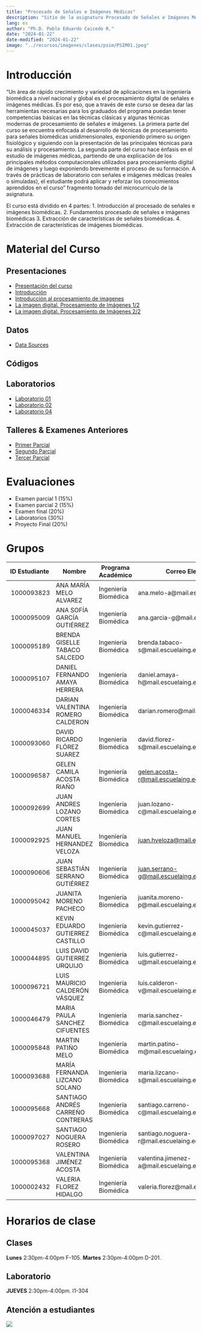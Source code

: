 ---
title: "Procesado de Señales e Imágenes Médicas"
description: "Sitio de la asignatura Procesado de Señales e Imágenes Médicas en la Escuela Colombiana de Ingeniería"
lang: es
author: "Ph.D. Pablo Eduardo Caicedo R."
date: "2024-01-22"
date-modified: "2024-01-22"
image: "../recursos/imagenes/clases/psim/PSIM01.jpeg"
---

# Introducción

"Un área de rápido crecimiento y variedad de aplicaciones en la ingeniería biomédica a nivel nacional y global es el procesamiento digital de señales e imágenes médicas. Es por eso, que a través de este curso se desea dar las herramientas necesarias para los graduados del programa puedan tener competencias básicas en las técnicas clásicas y algunas técnicas modernas de procesamiento de señales e imágenes. La primera parte del curso se encuentra enfocada al desarrollo de técnicas de procesamiento para señales biomédicas unidimensionales, exponiendo primero su origen fisiológico y siguiendo con la presentación de las principales técnicas para su análisis y procesamiento. La segunda parte del curso hace énfasis en el estudio de imágenes médicas, partiendo de una explicación de los principales métodos computacionales utilizados para procesamiento digital de imágenes y luego exponiendo brevemente el proceso de su formación. A través de prácticas de laboratorio con señales e imágenes médicas (reales o simuladas), el estudiante podrá aplicar y reforzar los conocimientos aprendidos en el curso" fragmento tomado del microcurriculo de la asignatura.

El curso está dividido en 4 partes:
1.	Introducción al procesado de señales e imágenes biomédicas.
2.	Fundamentos procesado de señales e imágenes biomédicas
3.	Extracción de características de señales biomédicas.
4.	Extracción de características de imágenes biomédicas.

# Material del Curso

## Presentaciones

- [Presentación del curso](../presentaciones/PSIM/Lect001_Presentacion.qmd)
- [Introducción](../presentaciones/PSIM/Lect002_Intro_PSIM.qmd)
- [Introducción al procesamiento de imagenes](../presentaciones/PSIM/lect004_Intro_ImgProc.qmd)
- [La imagen digital. Procesamiento de Imágenes 1/2](../presentaciones/PSIM/Lect005_Imag_Proc_001.qmd)
- [La imagen digital. Procesamiento de Imágenes 2/2](../presentaciones/PSIM/Lect006_Imag_Proc_002.qmd)
  
## Datos

* [Data Sources](../presentaciones/PSIM/Asist001_SourcesData.qmd)

## Códigos


## Laboratorios

- [Laboratorio 01](../laboratorios/PSIM/eval001_ConductaEntrada.ipynb)
- [Laboratorio 02](../laboratorios/PSIM/lab02_SignalProcessing.ipynb)
- [Laboratorio 04](../laboratorios/PSIM/lab04_ManipulacionImagenes.qmd)

## Talleres \& Examenes Anteriores

- [Primer Parcial](../recursos/talleres/PSIM/examen01_p.pdf)
- [Segundo Parcial](../recursos/talleres/PSIM/examen02_p.pdf)
- [Tercer Parcial](../recursos/talleres/PSIM/examen03_p.pdf)

# Evaluaciones

-	Examen parcial 1 (15%)
-	Examen parcial 2 (15%)
-	Examen final (20%)
-	Laboratorios (30%) 
-	Proyecto Final (20%)

# Grupos

| ID Estudiante | Nombre                            | Programa Académico   | Correo Electrónico                                                                    | Grupo |
| ------------- | --------------------------------- | -------------------- | ------------------------------------------------------------------------------------- | ----- |
|  1000093823   | ANA MARÍA MELO ALVAREZ            | Ingeniería Biomédica | ana.melo-a@mail.escuelaing.edu.co                                                     | D     |
|  1000095009   | ANA SOFÍA GARCÍA GUTIÉRREZ        | Ingeniería Biomédica | ana.garcia-g@mail.escuelaing.edu.co                                                   | F     |
|  1000095189   | BRENDA GISELLE TABACO SALCEDO     | Ingeniería Biomédica | brenda.tabaco-s@mail.escuelaing.edu.co                                                | C     |
|  1000095107   | DANIEL FERNANDO AMAYA HERRERA     | Ingeniería Biomédica | daniel.amaya-h@mail.escuelaing.edu.co                                                 | I     |
|  1000046334   | DARIAN VALENTINA ROMERO CALDERON  | Ingeniería Biomédica | darian.romero@mail.escuelaing.edu.co                                                  | H     |
|  1000093060   | DAVID RICARDO FLÓREZ SUAREZ       | Ingeniería Biomédica | david.florez-s@mail.escuelaing.edu.co                                                 | A     |
|  1000096587   | GELEN CAMILA ACOSTA RIAÑO         | Ingeniería Biomédica | [gelen.acosta-r@mail.escuelaing.edu.co](mailto:gelen.acosta-r@mail.escuelaing.edu.co) | E     |
|  1000092699   | JUAN ANDRES LOZANO CORTES         | Ingeniería Biomédica | juan.lozano-c@mail.escuelaing.edu.co                                                  | D     |
|  1000092925   | JUAN MANUEL HERNANDEZ VELOZA      | Ingeniería Biomédica | [juan.hveloza@mail.escuelaing.edu.co](mailto:juan.hveloza@mail.escuelaing.edu.co)     | C     |
|  1000090606   | JUAN SEBASTIÁN SERRANO GUTIÉRREZ  | Ingeniería Biomédica | [juan.serrano-g@mail.escuelaing.edu.co](mailto:juan.serrano-g@mail.escuelaing.edu.co) | A     |
|  1000095042   | JUANITA MORENO PACHECO            | Ingeniería Biomédica | juanita.moreno-p@mail.escuelaing.edu.co                                               | I     |
|  1000045037   | KEVIN EDUARDO GUTIERREZ CASTILLO  | Ingeniería Biomédica | kevin.gutierrez-c@mail.escuelaing.edu.co                                              | B     |
|  1000044895   | LUIS DAVID GUTIERREZ URQUIJO      | Ingeniería Biomédica | luis.gutierrez-u@mail.escuelaing.edu.co                                               | B     |
|  1000096721   | LUIS MAURICIO CALDERÓN VÁSQUEZ    | Ingeniería Biomédica | luis.calderon-v@mail.escuelaing.edu.co                                                | G     |
|  1000046479   | MARIA PAULA SANCHEZ CIFUENTES     | Ingeniería Biomédica | maria.sanchez-c@mail.escuelaing.edu.co                                                | H     |
|  1000095848   | MARTIN PATIÑO MELO                | Ingeniería Biomédica | martin.patino-m@mail.escuelaing.edu.co                                                | E     |
|  1000093688   | MARÍA FERNANDA LIZCANO SOLANO     | Ingeniería Biomédica | maria.lizcano-s@mail.escuelaing.edu.co                                                | I     |
|  1000095668   | SANTIAGO ANDRÉS CARREÑO CONTRERAS | Ingeniería Biomédica | santiago.carreno-c@mail.escuelaing.edu.co                                             | G     |
|  1000097027   | SANTIAGO NOGUERA ROSERO           | Ingeniería Biomédica | santiago.noguera-r@mail.escuelaing.edu.co                                             | H     |
|  1000095368   | VALENTINA JIMÉNEZ ACOSTA          | Ingeniería Biomédica | valentina.jimenez-a@mail.escuelaing.edu.co                                            | F     |
|  1000002432   | VALERIA FLOREZ HIDALGO            | Ingeniería Biomédica | valeria.florez@mail.escuelaing.edu.co                                                 | B     |

# Horarios de clase

## Clases

**Lunes** 2:30pm-4:00pm F-105. **Martes** 2:30pm-4:00pm  D-201.

## Laboratorio

 **JUEVES** 2:30pm-4:00pm. I1-304

## Atención a estudiantes

::: {.column-margin}
![](../recursos/imagenes/generales/Escuela_Rosario_logo.png)
:::